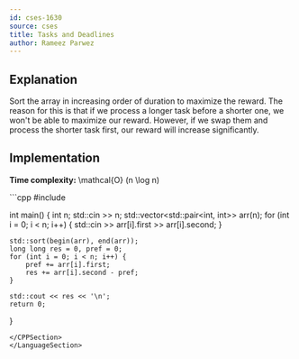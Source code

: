 ```yaml
---
id: cses-1630
source: cses
title: Tasks and Deadlines
author: Rameez Parwez
---
```


## Explanation
Sort the array in increasing order of duration to maximize the reward. The reason for this is that if we process a longer task before a shorter one, we won't be able to maximize our reward. However, if we swap them and process the shorter task first, our reward will increase significantly.

## Implementation
**Time complexity:** \mathcal{O} (n \log n)

<LanguageSection>
<CPPSection>
```cpp
#include <bits/stdc++.h>
 
int main() {
    int n;
    std::cin >> n;
    std::vector<std::pair<int, int>> arr(n);
    for (int i = 0; i < n; i++) {
        std::cin >> arr[i].first >> arr[i].second;
    }
 
    std::sort(begin(arr), end(arr));
    long long res = 0, pref = 0;
    for (int i = 0; i < n; i++) {
        pref += arr[i].first;
        res += arr[i].second - pref;
    }
 
    std::cout << res << '\n';
    return 0;
}

```
</CPPSection>
</LanguageSection>